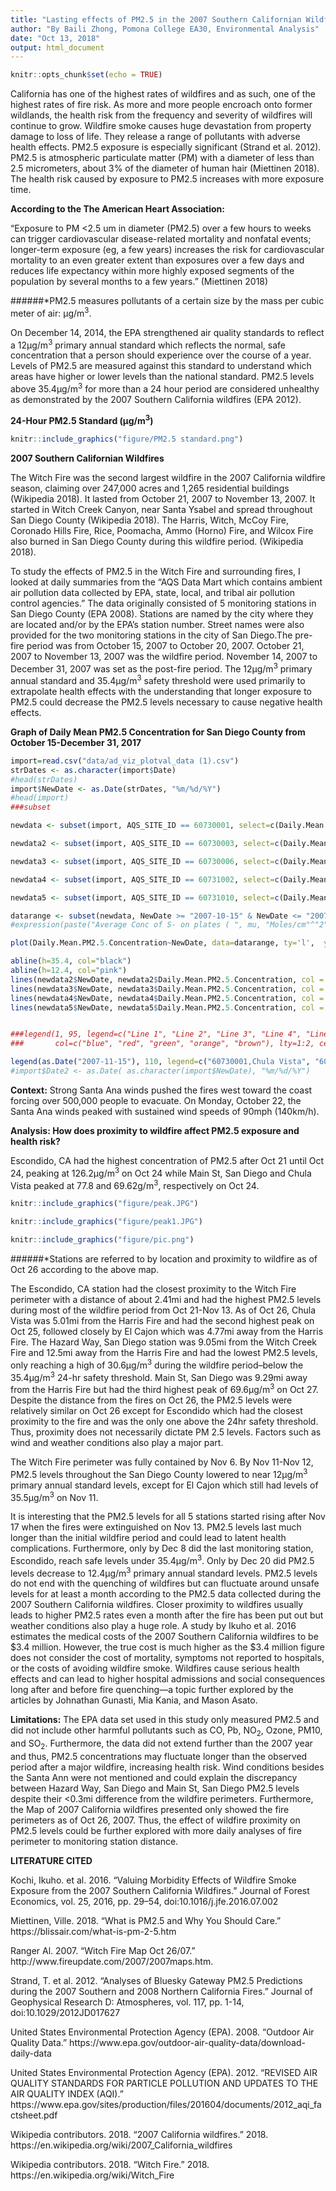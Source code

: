 ```yaml
---
title: "Lasting effects of PM2.5 in the 2007 Southern Californian Wildfires"
author: "By Baili Zhong, Pomona College EA30, Environmental Analysis"
date: "Oct 13, 2018"
output: html_document
---
```


```r
knitr::opts_chunk$set(echo = TRUE)
```

California has one of the highest rates of wildfires and as such, one of the highest rates of fire risk. As more and more people encroach onto former wildlands, the health risk from the frequency and severity of wildfires will continue to grow. Wildfire smoke causes huge devastation from property damage to loss of life. They release a range of pollutants with adverse health effects. PM2.5 exposure is especially significant (Strand et al. 2012). PM2.5 is atmospheric particulate matter (PM) with a diameter of less than 2.5 micrometers, about 3% of the diameter of human hair (Miettinen 2018). The health risk caused by exposure to PM2.5 increases with more exposure time. 

**According to the The American Heart Association:** 

“Exposure to PM <2.5 um in diameter (PM2.5) over a few hours to weeks can trigger cardiovascular disease-related mortality and nonfatal events; longer-term exposure (eg, a few years) increases the risk for cardiovascular mortality to an even greater extent than exposures over a few days and reduces life expectancy within more highly exposed segments of the population by several months to a few years.”
(Miettinen 2018)

######*PM2.5 measures pollutants of a certain size by the mass per cubic meter of air: μg/m^3^. 

On December 14, 2014, the EPA strengthened air quality standards to reflect a 12μg/m^3^ primary annual standard which reflects the normal, safe concentration that a person should experience over the course of a year. Levels of PM2.5 are measured against this standard to understand which areas have higher or lower levels than the national standard. PM2.5 levels above 35.4μg/m^3^ for more than a 24 hour period are considered unhealthy as demonstrated by the 2007 Southern California wildfires (EPA 2012).  

**24-Hour PM2.5 Standard (μg/m^3^)**
```r
knitr::include_graphics("figure/PM2.5 standard.png")
```


**2007 Southern Californian Wildfires**

The Witch Fire was the second largest wildfire in the 2007 California wildfire season, claiming over 247,000 acres and 1,265 residential buildings (Wikipedia 2018). It lasted from October 21, 2007 to November 13, 2007. It started in Witch Creek Canyon, near Santa Ysabel and spread throughout San Diego County (Wikipedia 2018). The Harris, Witch, McCoy Fire, Coronado Hills Fire, Rice, Poomacha, Ammo (Horno) Fire, and Wilcox Fire also burned in San Diego County during this wildfire period. (Wikipedia 2018). 

To study the effects of PM2.5 in the Witch Fire and surrounding fires, I looked at daily summaries from the “AQS Data Mart which contains ambient air pollution data collected by EPA, state, local, and tribal air pollution control agencies.” The data originally consisted of 5 monitoring stations in San Diego County (EPA 2008). Stations are named by the city where they are located and/or by the EPA's station number. Street names were also provided for the two monitoring stations in the city of San Diego.The pre-fire period was from October 15, 2007 to October 20, 2007. October 21, 2007 to November 13, 2007 was the wildfire period. November 14, 2007 to December 31, 2007 was set as the post-fire period. The 12μg/m^3^ primary annual standard and 35.4μg/m^3^ safety threshold were used primarily to extrapolate health effects with the understanding that longer exposure to PM2.5 could decrease the PM2.5 levels necessary to cause negative health effects.

**Graph of Daily Mean PM2.5 Concentration for San Diego County from October 15-December 31, 2017**
```r
import=read.csv("data/ad_viz_plotval_data (1).csv")
strDates <- as.character(import$Date)
#head(strDates)
import$NewDate <- as.Date(strDates, "%m/%d/%Y")
#head(import)
###subset

newdata <- subset(import, AQS_SITE_ID == 60730001, select=c(Daily.Mean.PM2.5.Concentration, NewDate))

newdata2 <- subset(import, AQS_SITE_ID == 60730003, select=c(Daily.Mean.PM2.5.Concentration, NewDate))

newdata3 <- subset(import, AQS_SITE_ID == 60730006, select=c(Daily.Mean.PM2.5.Concentration, NewDate))

newdata4 <- subset(import, AQS_SITE_ID == 60731002, select=c(Daily.Mean.PM2.5.Concentration, NewDate))

newdata5 <- subset(import, AQS_SITE_ID == 60731010, select=c(Daily.Mean.PM2.5.Concentration, NewDate))

datarange <- subset(newdata, NewDate >= "2007-10-15" & NewDate <= "2007-12-31")
#expression(paste("Average Conc of S- on plates ( ", mu, "Moles/cm"^"2"),))

plot(Daily.Mean.PM2.5.Concentration~NewDate, data=datarange, ty='l',  ylim=c(0,130), col = "blue", xlab="Date (days)", ylab=expression(paste("Daily Mean PM2.5 Concentration (", mu, "g/m"^"3")))

abline(h=35.4, col="black") 
abline(h=12.4, col="pink") 
lines(newdata2$NewDate, newdata2$Daily.Mean.PM2.5.Concentration, col = "red")
lines(newdata3$NewDate, newdata3$Daily.Mean.PM2.5.Concentration, col = "green")
lines(newdata4$NewDate, newdata4$Daily.Mean.PM2.5.Concentration, col = "orange")
lines(newdata5$NewDate, newdata5$Daily.Mean.PM2.5.Concentration, col = "brown")


###legend(1, 95, legend=c("Line 1", "Line 2", "Line 3", "Line 4", "Line 5"),
###       col=c("blue", "red", "green", "orange", "brown"), lty=1:2, cex=0.8)

legend(as.Date("2007-11-15"), 110, legend=c("60730001,Chula Vista", "60730003, El Cajon", "60730006, Hazard Way, San Diego", "60731002, Escondido, CA", "60731010, Main St, San Diego, CA", expression(paste("35.4", mu, "g/m"^"3", "LC safety threshold")), expression(paste("35.4", mu, "g/m"^"3", "primary annual standard"))), col=c("blue", "red", "green", "orange", "brown", "black", "pink"), lty=1, cex=0.65)
#import$Date2 <- as.Date( as.character(import$NewDate), "%m/%d/%Y")

```

**Context:** Strong Santa Ana winds pushed the fires west toward the coast forcing over 500,000 people to evacuate. On Monday, October 22, the Santa Ana winds peaked with sustained wind speeds of 90mph (140km/h). 

**Analysis: How does proximity to wildfire affect PM2.5 exposure and health risk?**

Escondido, CA had the highest concentration of PM2.5 after Oct 21 until Oct 24, peaking at 126.2μg/m^3^ on Oct 24 while Main St, San Diego and Chula Vista peaked at 77.8 and 69.62g/m^3^, respectively on Oct 24. 


```r
knitr::include_graphics("figure/peak.JPG")
```

```r
knitr::include_graphics("figure/peak1.JPG")
```

```r
knitr::include_graphics("figure/pic.png")
```

######*Stations are referred to by location and proximity to wildfire as of Oct 26 according to the above map.

The Escondido, CA station had the closest proximity to the Witch Fire perimeter with a distance of about 2.41mi and had the highest PM2.5 levels during most of the wildfire period from Oct 21-Nov 13. As of Oct 26, Chula Vista was 5.01mi from the Harris Fire and had the second highest peak on Oct 25, followed closely by El Cajon which was 4.77mi away from the Harris Fire. The Hazard Way, San Diego station was 9.05mi from the Witch Creek Fire and 12.5mi away from the Harris Fire and had the lowest PM2.5 levels, only reaching a high of 30.6μg/m^3^ during the wildfire period--below the 35.4μg/m^3^ 24-hr safety threshold. Main St, San Diego was 9.29mi away from the Harris Fire but had the third highest peak of 69.6μg/m^3^ on Oct 27. Despite the distance from the fires on Oct 26, the PM2.5 levels were relatively similar on Oct 26 except for Escondido which had the closest proximity to the fire and was the only one above the 24hr safety threshold. Thus, proximity does not necessarily dictate PM 2.5 levels. Factors such as wind and weather conditions also play a major part. 

The Witch Fire perimeter was fully contained by Nov 6. By Nov 11-Nov 12, PM2.5 levels throughout the San Diego County lowered to near 12μg/m^3^ primary annual standard levels, except for El Cajon which still had levels of 35.5μg/m^3^ on Nov 11. 

It is interesting that the PM2.5 levels for all 5 stations started rising after Nov 17 when the fires were extinguished on Nov 13. PM2.5 levels last much longer than the initial wildfire period and could lead to latent health complications. Furthermore, only by Dec 8 did the last monitoring station, Escondido, reach safe levels under 35.4μg/m^3^. Only by Dec 20 did PM2.5 levels decrease to 12.4μg/m^3^ primary annual standard levels. PM2.5 levels do not end with the quenching of wildfires but can fluctuate around unsafe levels for at least a month according to the PM2.5 data collected during the 2007 Southern California wildfires. Closer proximity to wildfires usually leads to higher PM2.5 rates even a month after the fire has been put out but weather conditions also play a huge role. A study by Ikuho et al. 2016 estimates the medical costs of the 2007 Southern California wildfires to be $3.4 million. However, the true cost is much higher as the $3.4 million figure does not consider the cost of mortality, symptoms not reported to hospitals, or the costs of avoiding wildfire smoke. Wildfires cause serious health effects and can lead to higher hospital admissions and social consequences long after and before fire quenching—a topic further explored by the articles by Johnathan Gunasti, Mia Kania, and Mason Asato.

**Limitations:** The EPA data set used in this study only measured PM2.5 and did not include other harmful pollutants such as CO, Pb, NO~2~, Ozone, PM10, and SO~2~.  Furthermore, the data did not extend further than the 2007 year and thus, PM2.5 concentrations may fluctuate longer than the observed period after a major wildfire, increasing health risk.  Wind conditions besides the Santa Ann were not mentioned and could explain the discrepancy between Hazard Way, San Diego and Main St, San Diego PM2.5 levels despite their <0.3mi difference from the wildfire perimeters. Furthermore, the Map of 2007 California wildfires presented only showed the fire perimeters as of Oct 26, 2007. Thus, the effect of wildfire proximity on PM2.5 levels could be further explored with more daily analyses of fire perimeter to monitoring station distance.

**LITERATURE CITED**

Kochi, Ikuho. et al. 2016. “Valuing Morbidity Effects of Wildfire Smoke Exposure from the 2007 Southern California Wildfires.” Journal of Forest Economics, vol. 25, 2016, pp. 29–54, doi:10.1016/j.jfe.2016.07.002

Miettinen, Ville. 2018. “What is PM2.5 and Why You Should Care.” https://blissair.com/what-is-pm-2-5.htm

Ranger Al. 2007. “Witch Fire Map Oct 26/07.” http://www.fireupdate.com/2007/2007maps.htm.

Strand, T. et al. 2012. “Analyses of Bluesky Gateway PM2.5 Predictions during the 2007 Southern and 2008 Northern California Fires.” Journal of Geophysical Research D: Atmospheres, vol. 117, pp. 1-14, doi:10.1029/2012JD017627

United States Environmental Protection Agency (EPA). 2008. “Outdoor Air Quality Data.” https://www.epa.gov/outdoor-air-quality-data/download-daily-data   

United States Environmental Protection Agency (EPA). 2012. “REVISED AIR QUALITY STANDARDS FOR PARTICLE POLLUTION AND UPDATES TO THE AIR QUALITY INDEX (AQI).” https://www.epa.gov/sites/production/files/201604/documents/2012_aqi_factsheet.pdf

Wikipedia contributors. 2018. "2007 California wildfires." 2018. https://en.wikipedia.org/wiki/2007_California_wildfires  

Wikipedia contributors. 2018. "Witch Fire." 2018. https://en.wikipedia.org/wiki/Witch_Fire


